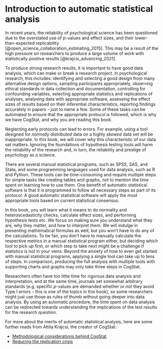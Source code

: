 # Introduction to automatic statistical analysis {#autostat}

In recent years, the reliability of psychological science has been questioned due to the overstated use of $p$-values and effect sizes, and their lower-than-expected replicability [@open_science_collaboration_estimating_2015]. This may be a result of the high pressure on researchers to produce a large volume of work with statistically positive results [@krajcsi_advancing_2021].

To produce strong research results, it is important to have good data analysis, which can make or break a research project. In psychological research, this includes: identifying and selecting a good design from many alternative design options, sampling participants appropriately, observing ethical standards in data collection and documentation, controlling for confounding variables, selecting appropriate statistics and replications of analyses, analysing data with appropriate software, assessing the effect sizes of results based on their inferential characteristics, reporting findings accurately in papers -- just to name a few. Some of these tasks can be automated to ensure that the appropriate protocol is followed, which is why we have CogStat, and why you are reading this book.

Neglecting early protocols can lead to errors. For example, using a tool designed for *normally distributed* data on a highly *skewed* data set will be inappropriate. In this book, we will cover why this characteristic of our data set matters. Ignoring the foundations of hypothesis testing tools will harm the reliability of the research and, in turn, the reliability and prestige of psychology as a science. 

There are several manual statistical programs, such as SPSS, SAS, and Stata, and some programming languages used for data analysis, such as R and Python. These tools can be time-consuming and require multiple steps for simple tasks like creating tables and graphs, not to mention the time spent on learning how to use them. One benefit of automatic statistical software is that it is programmed to follow all necessary steps as part of its protocol. A good automatic statistical software will apply the most appropriate tools based on current statistical consensus.

In this book, you will learn what it means to do normality and heteroscedasticity checks, calculate effect sizes, and performing hypothesis tests etc. We focus on making sure you understand what they are, why they matter, and how to interpret them. We will indulge in presenting mathematical formulas as well, but you won't have to do any of the calculations. To be fair, you don't have to manually calculate the respective metrics in a manual statistical program either, but deciding which tool to pick up first, or which step to take next might be a challenge if statistics is not in your veins. Beyond the anxiety of how to even get started with manual statistical programs, applying a single tool can take up to tens of steps. In comparison, producing the full analysis with multiple tools with supporting charts and graphs may only take three steps in CogStat.

Researchers often have too little time for rigorous data analysis and interpretation, and at the same time, journals set somewhat arbitrary standards (e.g. specific $p$-values are demanded whether or not they avoid Type I errors -- this is one of the topics in this book), so some researchers might just use those as rules of thumb without going deeper into data analysis. By using an automatic procedure, the time spent on data analysis can be redirected towards understanding the implications of the test results for the research question.

For more about the merits of automatic statistical analysis, here are some further reads from Attila Krajcsi, the creator of CogStat:

- [Methodological considerations behind CogStat](https://psyarxiv.com/hnmsq)
- [Reducing the replication crisis](https://docs.google.com/presentation/d/1HmSTPnTxDzW8hYZG7ujHaeHc0mRqqYeY95yKh56z61c)

